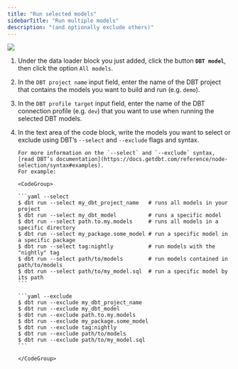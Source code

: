 ```yaml
---
title: "Run selected models"
sidebarTitle: "Run multiple models"
description: "(and optionally exclude others)"
---
```


![](https://raw.githubusercontent.com/mage-ai/assets/main/dbt/add-dbt-models.gif)

1.  Under the data loader block you just added, click the button
    <b>`DBT model`</b>, then click the option `All models`.
2.  In the `DBT project name` input field, enter the name of the DBT project
    that contains the models you want to build and run (e.g. `demo`).
3.  In the `DBT profile target` input field, enter the name of the DBT
    connection profile (e.g. `dev`) that you want to use when running the
    selected DBT models.
4.  In the text area of the code block, write the models you want to select or
    exclude using DBT’s `--select` and `--exclude` flags and syntax.

        For more information on the `--select` and `--exclude` syntax,
        [read DBT’s documentation](https://docs.getdbt.com/reference/node-selection/syntax#examples).
        For example:

        <CodeGroup>

        ```yaml --select
        $ dbt run --select my_dbt_project_name   # runs all models in your project
        $ dbt run --select my_dbt_model          # runs a specific model
        $ dbt run --select path.to.my.models     # runs all models in a specific directory
        $ dbt run --select my_package.some_model # run a specific model in a specific package
        $ dbt run --select tag:nightly           # run models with the "nightly" tag
        $ dbt run --select path/to/models        # run models contained in path/to/models
        $ dbt run --select path/to/my_model.sql  # run a specific model by its path
        ```

        ```yaml --exclude
        $ dbt run --exclude my_dbt_project_name
        $ dbt run --exclude my_dbt_model
        $ dbt run --exclude path.to.my.models
        $ dbt run --exclude my_package.some_model
        $ dbt run --exclude tag:nightly
        $ dbt run --exclude path/to/models
        $ dbt run --exclude path/to/my_model.sql
        ```

        </CodeGroup>
